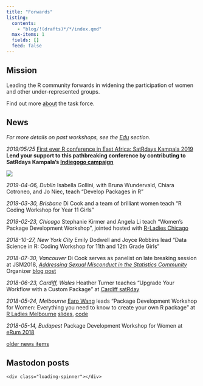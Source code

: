 ```yaml
---
title: "Forwards"
listing:
  contents:  
    - "blog/!(drafts)*/*/index.qmd"
  max-items: 1
  fields: []
  feed: false
---
```


## Mission

Leading the R community forwards in widening the participation of women and other under-represented groups.

Find out more [about]() the task force.

<!-- responsive two column layout 
- one column switching to two columns on large screens and above  -->

:::: {.grid}

::: {.g-col-12 .g-col-lg-6}

## News

*For more details on past workshops, see the [Edu](edu) section.*

*2019/05/25* [First ever R conference in East Africa: SatRdays Kampala 2019](https://kampala2019.satrdays.org/) **Lend your support to this pathbreaking conference by contributing to SatRdays Kampala's [Indiegogo campaign](https://www.indiegogo.com/projects/satrdays-kampala-2019-fundraiser#/)**

![](images/AfricaR.png){fig-alt="AfricaR logo"}

*2019-04-06, Dublin* Isabella Gollini, with Bruna Wundervald, Chiara Cotroneo, and Jo Niec, teach "Develop Packages in R"

*2019-03-30, Brisbane* Di Cook and a team of brilliant women teach "R Coding Workshop for Year 11 Girls"
 
*2019-02-23, Chicago* Stephanie Kirmer and Angela Li teach "Women's Package Development Workshop", jointed hosted with [R-Ladies Chicago](https://rladieschicago.org)

*2018-10-27, New York City* Emily Dodwell and Joyce Robbins lead "Data Science in R: Coding Workshop for 11th and 12th Grade Girls"

*2018-07-30, Vancouver* Di Cook serves as panelist on late breaking session at JSM2018, [*Addressing Sexual Misconduct in the Statistics Community*](http://ww2.amstat.org/meetings/jsm/2018/onlineprogram/AbstractDetails.cfm?abstractid=329833) Organizer [blog post](http://statisticalrecipes.blogspot.com/2018/06/addressing-sexual-misconduct-in.html) 

*2018-06-23, Cardiff, Wales* Heather Turner teaches "Upgrade Your Workflow with a Custom Package" at [Cardiff satRday](https://cardiff2018.satrdays.org/)

*2018-05-24, Melbourne* [Earo Wang](https://earo.me) leads "Package Development Workshop for Women: Everything you need to know to create your own R package" at [R Ladies Melbourne](https://www.meetup.com/en-AU/R-Ladies-Melbourne/events/250196006/) [slides]( http://slides.earo.me/rladies-pkg/#1), [code](https://github.com/earowang/rladies-pkg)

*2018-05-14, Budapest* Package Development Workshop for Women at [eRum 2018](https://2018.erum.io/#talk-2-307)


[older news items](oldnews)

:::

::: {.g-col-12 .g-col-lg-6}

## Mastodon posts

<!-- 
Mastodon widget from https://gitlab.com/idotj/mastodon-embed-feed-timeline
 - options, e.g. number of toots, set in mastodon-timeline.js
 - height of mt-container set in mastodon-timeline.css 
 (if max toots greater than height, will add scroll bar)
 -->
<link rel="stylesheet" href="mastodon-timeline.css" />
<script src="mastodon-timeline.js"></script>

<div class="mt-container">
  <div id="mt-body" class="mt-body" role="feed">
    <div class="loading-spinner"></div>
  </div>
</div>

:::

:::
